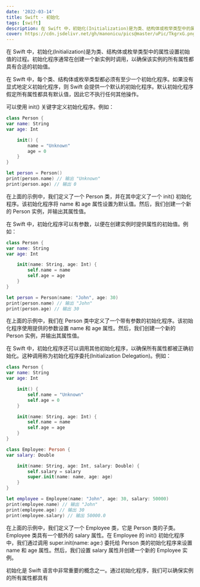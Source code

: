 ```yaml
---
date: '2022-03-14'
title: Swift - 初始化
tags: [swift]
description: 在 Swift 中，初始化(Initialization)是为类、结构体或枚举类型中的属性设置初始值的过程。
cover: https://cdn.jsdelivr.net/gh/manonicu/pics@master/uPic/TkgrxG.png
---
```


在 Swift 中，初始化(Initialization)是为类、结构体或枚举类型中的属性设置初始值的过程。初始化程序通常在创建一个新实例时调用，以确保该实例的所有属性都具有合适的初始值。

在 Swift 中，每个类、结构体或枚举类型都必须有至少一个初始化程序。如果没有显式地定义初始化程序，则 Swift 会提供一个默认的初始化程序。默认初始化程序假定所有属性都具有默认值，因此它不执行任何其他操作。

可以使用 init() 关键字定义初始化程序。例如：

```swift
class Person {
var name: String
var age: Int

    init() {
        name = "Unknown"
        age = 0
    }
}

let person = Person()
print(person.name) // 输出 "Unknown"
print(person.age) // 输出 0
```

在上面的示例中，我们定义了一个 Person 类，并在其中定义了一个 init() 初始化程序。该初始化程序将 name 和 age 属性设置为默认值。然后，我们创建一个新的 Person 实例，并输出其属性值。

在 Swift 中，初始化程序可以有参数，以便在创建实例时提供属性的初始值。例如：

```swift
class Person {
var name: String
var age: Int

    init(name: String, age: Int) {
        self.name = name
        self.age = age
    }
}

let person = Person(name: "John", age: 30)
print(person.name) // 输出 "John"
print(person.age) // 输出 30
```

在上面的示例中，我们在 Person 类中定义了一个带有参数的初始化程序。该初始化程序使用提供的参数设置 name 和 age 属性。然后，我们创建一个新的 Person 实例，并输出其属性值。

在 Swift 中，初始化程序还可以调用其他初始化程序，以确保所有属性都被正确初始化。这种调用称为初始化程序委托(Initialization Delegation)。例如：

```swift
class Person {
var name: String
var age: Int

    init() {
        self.name = "Unknown"
        self.age = 0
    }

    init(name: String, age: Int) {
        self.name = name
        self.age = age
    }
}

class Employee: Person {
var salary: Double

    init(name: String, age: Int, salary: Double) {
        self.salary = salary
        super.init(name: name, age: age)
    }
}

let employee = Employee(name: "John", age: 30, salary: 50000)
print(employee.name) // 输出 "John"
print(employee.age) // 输出 30
print(employee.salary) // 输出 50000.0
```

在上面的示例中，我们定义了一个 Employee 类，它是 Person 类的子类。Employee 类具有一个额外的 salary 属性。在 Employee 的 init() 初始化程序中，我们通过调用 super.init(name: age:) 委托给 Person 类的初始化程序来设置 name 和 age 属性。然后，我们设置 salary 属性并创建一个新的 Employee 实例。

初始化是 Swift 语言中非常重要的概念之一。通过初始化程序，我们可以确保实例的所有属性都具有
